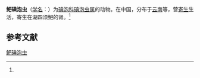 {{Speciesbox
| name = 鲃碘泡虫
| status = 
| status_system = 
| image = 
| genus = Myxobolus
| species = barbodesi
| authority = (Ma, 1998)<ref name='id9638'>{{cite web| url =http://www.bioinfo.cn/db05/BjdwSpecies.php?action=view&id=9638| title =鲃碘泡虫| work =《中国动物物种编目数据库》| publisher =中国科学院微生物研究所| author =中国科学院动物研究所| accessdate =2009-04-16| deadurl =yes| archiveurl =https://web.archive.org/web/20160305053044/http://www.bioinfo.cn/db05/BjdwSpecies.php?action=view&id=9638| archivedate =2016-03-05}}</ref>
}}

'''鲃碘泡虫'''（[[学名|学名]]：{{lang|la|''Myxobolus barbodesi''}}）为[[碘泡科|碘泡科]][[碘泡虫属|碘泡虫属]]的动物。在中国，分布于[[云南|云南]]等，营[[寄生|寄生]]生活，寄生在湖四须鲃的肾。<ref name='id9638'/>

== 参考文献 ==
{{reflist}}

{{Wikispecies|Myxobolus barbodesi}}

[[Category:碘泡虫属|鲃碘泡虫]]


{{Cnidarian-stub}}